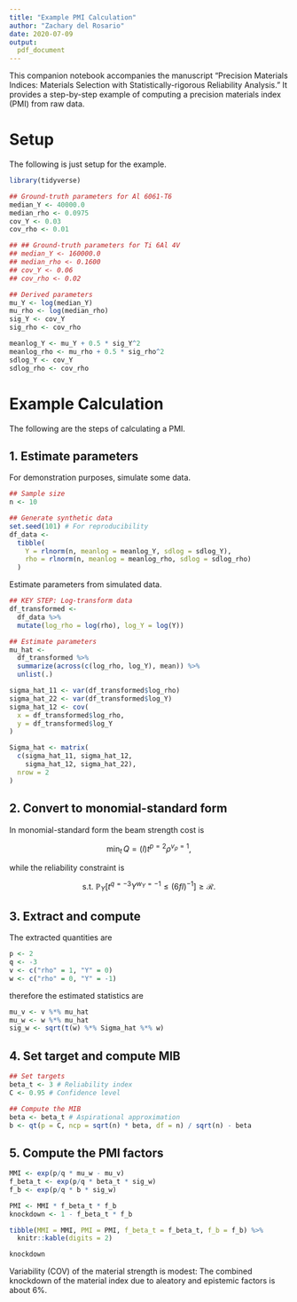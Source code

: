 ```yaml
---
title: "Example PMI Calculation"
author: "Zachary del Rosario"
date: 2020-07-09
output:
  pdf_document
---
```


This companion notebook accompanies the manuscript "Precision Materials Indices:
Materials Selection with Statistically-rigorous Reliability Analysis." It
provides a step-by-step example of computing a precision materials index (PMI)
from raw data.

# Setup
<!-- -------------------------------------------------- -->

The following is just setup for the example.

```r
library(tidyverse)

## Ground-truth parameters for Al 6061-T6
median_Y <- 40000.0
median_rho <- 0.0975
cov_Y <- 0.03
cov_rho <- 0.01

## ## Ground-truth parameters for Ti 6Al 4V
## median_Y <- 160000.0
## median_rho <- 0.1600
## cov_Y <- 0.06
## cov_rho <- 0.02

## Derived parameters
mu_Y <- log(median_Y)
mu_rho <- log(median_rho)
sig_Y <- cov_Y
sig_rho <- cov_rho

meanlog_Y <- mu_Y + 0.5 * sig_Y^2
meanlog_rho <- mu_rho + 0.5 * sig_rho^2
sdlog_Y <- cov_Y
sdlog_rho <- cov_rho
```

# Example Calculation
<!-- -------------------------------------------------- -->

The following are the steps of calculating a PMI.

## 1. Estimate parameters
<!-- ------------------------- -->

For demonstration purposes, simulate some data.

```r
## Sample size
n <- 10

## Generate synthetic data
set.seed(101) # For reproducibility
df_data <-
  tibble(
    Y = rlnorm(n, meanlog = meanlog_Y, sdlog = sdlog_Y),
    rho = rlnorm(n, meanlog = meanlog_rho, sdlog = sdlog_rho)
  )
```

Estimate parameters from simulated data.

```r
## KEY STEP: Log-transform data
df_transformed <-
  df_data %>%
  mutate(log_rho = log(rho), log_Y = log(Y))

## Estimate parameters
mu_hat <-
  df_transformed %>%
  summarize(across(c(log_rho, log_Y), mean)) %>%
  unlist(.)

sigma_hat_11 <- var(df_transformed$log_rho)
sigma_hat_22 <- var(df_transformed$log_Y)
sigma_hat_12 <- cov(
  x = df_transformed$log_rho,
  y = df_transformed$log_Y
)

Sigma_hat <- matrix(
  c(sigma_hat_11, sigma_hat_12,
    sigma_hat_12, sigma_hat_22),
  nrow = 2
)
```

## 2. Convert to monomial-standard form
<!-- ------------------------- -->

In monomial-standard form the beam strength cost is

$$\min_{t}\, Q = (l) t^{p=2} \rho^{v_{\rho} = 1},$$

while the reliability constraint is

$$\text{s.t. } \mathbb{P}_{Y}[ t^{q=-3} Y^{w_Y=-1} \leq (6fl)^{-1}] \geq \mathcal{R}.$$

## 3. Extract and compute
<!-- ------------------------- -->

The extracted quantities are

```r
p <- 2
q <- -3
v <- c("rho" = 1, "Y" = 0)
w <- c("rho" = 0, "Y" = -1)
```

therefore the estimated statistics are

```r
mu_v <- v %*% mu_hat
mu_w <- w %*% mu_hat
sig_w <- sqrt(t(w) %*% Sigma_hat %*% w)
```

## 4. Set target and compute MIB
<!-- ------------------------- -->

```r
## Set targets
beta_t <- 3 # Reliability index
C <- 0.95 # Confidence level

## Compute the MIB
beta <- beta_t # Aspirational approximation
b <- qt(p = C, ncp = sqrt(n) * beta, df = n) / sqrt(n) - beta
```

## 5. Compute the PMI factors
<!-- ------------------------- -->

```r
MMI <- exp(p/q * mu_w - mu_v)
f_beta_t <- exp(p/q * beta_t * sig_w)
f_b <- exp(p/q * b * sig_w)

PMI <- MMI * f_beta_t * f_b
knockdown <- 1 - f_beta_t * f_b

tibble(MMI = MMI, PMI = PMI, f_beta_t = f_beta_t, f_b = f_b) %>%
  knitr::kable(digits = 2)

knockdown
```

Variability (COV) of the material strength is modest: The combined knockdown of
the material index due to aleatory and epistemic factors is about $6\%$.
